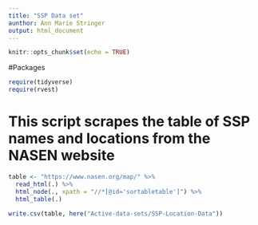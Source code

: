 ```yaml
---
title: "SSP Data set"
aunthor: Ann Marie Stringer
output: html_document
---
```


```r
knitr::opts_chunk$set(echo = TRUE)
```
#Packages
```r
require(tidyverse)
require(rvest)
```

# This script scrapes the table of SSP names and locations from the NASEN website 
```r


table <- "https://www.nasen.org/map/" %>%
  read_html(.) %>%
  html_node(., xpath = "//*[@id='sortabletable']") %>%
  html_table(.)
  
write.csv(table, here("Active-data-sets/SSP-Location-Data"))

```

